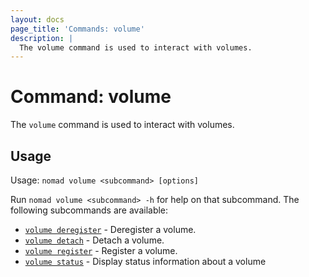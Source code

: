 ```yaml
---
layout: docs
page_title: 'Commands: volume'
description: |
  The volume command is used to interact with volumes.
---
```


# Command: volume

The `volume` command is used to interact with volumes.

## Usage

Usage: `nomad volume <subcommand> [options]`

Run `nomad volume <subcommand> -h` for help on that subcommand. The following
subcommands are available:

- [`volume deregister`][deregister] - Deregister a volume.
- [`volume detach`][detach] - Detach a volume.
- [`volume register`][register] - Register a volume.
- [`volume status`][status] - Display status information about a volume

[deregister]: /docs/commands/volume/deregister 'Deregister a volume'
[detach]: /docs/commands/volume/detach 'Detach a volume'
[register]: /docs/commands/volume/register 'Register a volume'
[status]: /docs/commands/volume/status 'Display status information about a volume'
